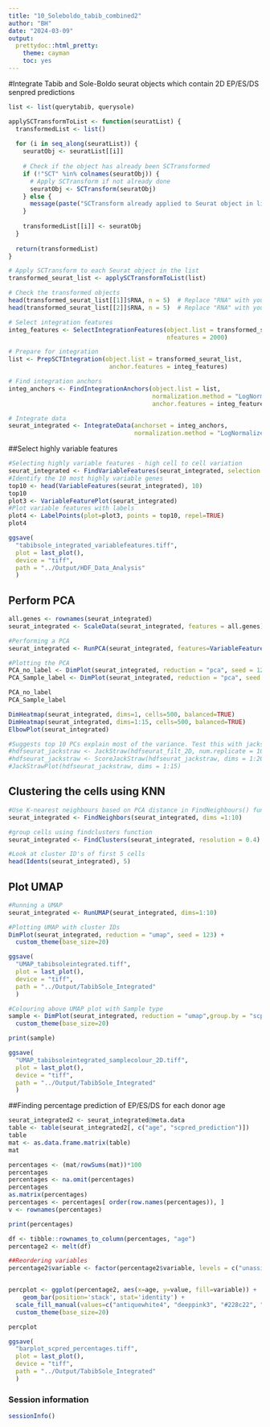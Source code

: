 ```yaml
---
title: "10_Soleboldo_tabib_combined2"
author: "BH"
date: "2024-03-09"
output:
  prettydoc::html_pretty:
    theme: cayman
    toc: yes
---
```

#Integrate Tabib and Sole-Boldo seurat objects which contain 2D EP/ES/DS senpred predictions 
```r
list <- list(querytabib, querysole)

applySCTransformToList <- function(seuratList) {
  transformedList <- list()
  
  for (i in seq_along(seuratList)) {
    seuratObj <- seuratList[[i]]
    
    # Check if the object has already been SCTransformed
    if (!"SCT" %in% colnames(seuratObj)) {
      # Apply SCTransform if not already done
      seuratObj <- SCTransform(seuratObj)
    } else {
      message(paste("SCTransform already applied to Seurat object in list at index", i))
    }
    
    transformedList[[i]] <- seuratObj
  }
  
  return(transformedList)
}

# Apply SCTransform to each Seurat object in the list
transformed_seurat_list <- applySCTransformToList(list)

# Check the transformed objects
head(transformed_seurat_list[[1]]$RNA, n = 5)  # Replace "RNA" with your assay name
head(transformed_seurat_list[[2]]$RNA, n = 5)  # Replace "RNA" with your assay name

# Select integration features
integ_features <- SelectIntegrationFeatures(object.list = transformed_seurat_list, 
                                            nfeatures = 2000)

# Prepare for integration
list <- PrepSCTIntegration(object.list = transformed_seurat_list, 
                            anchor.features = integ_features)

# Find integration anchors
integ_anchors <- FindIntegrationAnchors(object.list = list, 
                                        normalization.method = "LogNormalize", 
                                        anchor.features = integ_features)

# Integrate data
seurat_integrated <- IntegrateData(anchorset = integ_anchors, 
                                   normalization.method = "LogNormalize")


```


##Select highly variable features
```r
#Selecting highly variable features - high cell to cell variation
seurat_integrated <- FindVariableFeatures(seurat_integrated, selection.method ="vst", nfeatures=2000)
#Identify the 10 most highly variable genes
top10 <- head(VariableFeatures(seurat_integrated), 10)
top10
plot3 <- VariableFeaturePlot(seurat_integrated)
#Plot variable features with labels
plot4 <- LabelPoints(plot=plot3, points = top10, repel=TRUE)
plot4

ggsave(
  "tabibsole_integrated_variablefeatures.tiff",
  plot = last_plot(),
  device = "tiff",
  path = "../Output/HDF_Data_Analysis"
  )
```

## Perform PCA
```r
all.genes <- rownames(seurat_integrated)
seurat_integrated <- ScaleData(seurat_integrated, features = all.genes)

#Performing a PCA
seurat_integrated <- RunPCA(seurat_integrated, features=VariableFeatures(object = seurat_integrated))

#Plotting the PCA
PCA_no_label <- DimPlot(seurat_integrated, reduction = "pca", seed = 123, combine=TRUE) + NoLegend()
PCA_Sample_label <- DimPlot(seurat_integrated, reduction = "pca", seed = 123, group.by = "scpred_prediction")

PCA_no_label
PCA_Sample_label
```

```r
DimHeatmap(seurat_integrated, dims=1, cells=500, balanced=TRUE)
DimHeatmap(seurat_integrated, dims=1:15, cells=500, balanced=TRUE)
ElbowPlot(seurat_integrated) 

#Suggests top 10 PCs explain most of the variance. Test this with jackstraw plot
#hdfseurat_jackstraw <- JackStraw(hdfseurat_filt_2D, num.replicate = 100)
#hdfseurat_jackstraw <- ScoreJackStraw(hdfseurat_jackstraw, dims = 1:20)
#JackStrawPlot(hdfseurat_jackstraw, dims = 1:15)
```

## Clustering the cells using KNN
```r
#Use K-nearest neighbours based on PCA distance in FindNeighbours() function based on previously definited dimensions (10) from elbow plot
seurat_integrated <- FindNeighbors(seurat_integrated, dims =1:10)

#group cells using findclusters function
seurat_integrated <- FindClusters(seurat_integrated, resolution = 0.4)

#Look at cluster ID's of first 5 cells
head(Idents(seurat_integrated), 5)
```

## Plot UMAP
```r
#Running a UMAP
seurat_integrated <- RunUMAP(seurat_integrated, dims=1:10)

#Plotting UMAP with cluster IDs
DimPlot(seurat_integrated, reduction = "umap", seed = 123) +
  custom_theme(base_size=20)

ggsave(
  "UMAP_tabibsoleintegrated.tiff",
  plot = last_plot(),
  device = "tiff",
  path = "../Output/TabibSole_Integrated"
  )

#Colouring above UMAP plot with Sample type
sample <- DimPlot(seurat_integrated, reduction = "umap",group.by = "scpred_prediction", seed=123,  cols = c("darkblue", "deeppink3", "#00CA00", "antiquewhite4")) +
  custom_theme(base_size=20)

print(sample)

ggsave(
  "UMAP_tabibsoleintegrated_samplecolour_2D.tiff",
  plot = last_plot(),
  device = "tiff",
  path = "../Output/TabibSole_Integrated"
  )

```

##Finding percentage prediction of EP/ES/DS for each donor age
```r
seurat_integrated2 <- seurat_integrated@meta.data
table <- table(seurat_integrated2[, c("age", "scpred_prediction")])
table
mat <- as.data.frame.matrix(table)
mat

percentages <- (mat/rowSums(mat))*100
percentages
percentages <- na.omit(percentages)
percentages
as.matrix(percentages)
percentages <- percentages[ order(row.names(percentages)), ]
v <- rownames(percentages)

print(percentages)

df <- tibble::rownames_to_column(percentages, "age")
percentage2 <- melt(df)

##Reordering variables
percentage2$variable <- factor(percentage2$variable, levels = c("unassigned", "EP2D", "PDL50", "DS2D"))


percplot <- ggplot(percentage2, aes(x=age, y=value, fill=variable)) + 
    geom_bar(position='stack', stat='identity') +
  scale_fill_manual(values=c("antiquewhite4", "deeppink3", "#228c22", "darkblue")) +
  custom_theme(base_size=20)

percplot

ggsave(
  "barplot_scpred_percentages.tiff",
  plot = last_plot(),
  device = "tiff",
  path = "../Output/TabibSole_Integrated"
  )


```
### Session information
```r
sessionInfo()
```
